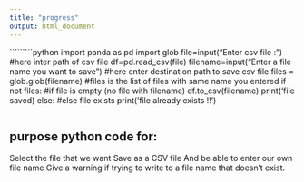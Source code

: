 ```yaml
---
title: "progress"
output: html_document
---
```


`````````python
import panda as pd
import glob
file=input("Enter csv file : ") #here inter path of csv file
df=pd.read_csv(file)
filename=input("Enter a file name you want to save") #here enter destination path to save csv file
files = glob.glob(filename) #files is the list of files with same name you entered
if not files: #if file is empty (no file with filename)
df.to_csv(filename)
print('file saved)
else: #else file exists
print('file already exists !!')

```
```

## purpose python code for:

Select the file that we want 
Save as a CSV file 
And be able to enter our own file name
Give a warning if trying to write to a file name that doesn’t exist.


